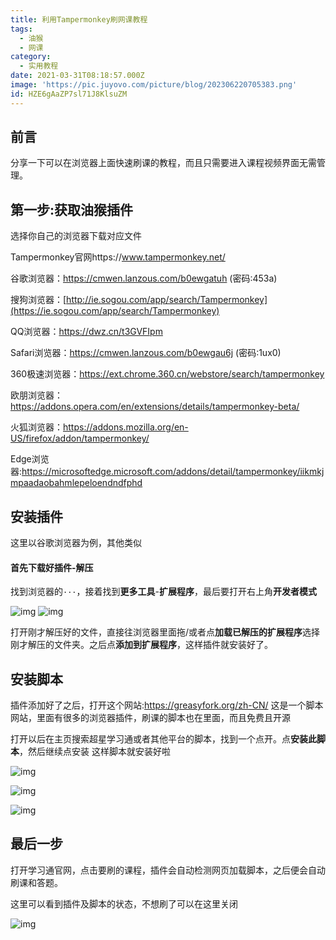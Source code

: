 ```yaml
---
title: 利用Tampermonkey刷网课教程
tags:
  - 油猴
  - 网课
category:
  - 实用教程
date: 2021-03-31T08:18:57.000Z
image: 'https://pic.juyovo.com/picture/blog/202306220705383.png'
id: HZE6gAaZP7sl71J8KlsuZM
---
```


## 前言

分享一下可以在浏览器上面快速刷课的教程，而且只需要进入课程视频界面无需管理。

## 第一步:获取油猴插件

选择你自己的浏览器下载对应文件

Tampermonkey官网https://www.tampermonkey.net/

谷歌浏览器：https://cmwen.lanzous.com/b0ewgatuh (密码:453a)

搜狗浏览器：[http://ie.sogou.com/app/search/Tampermonkey](https://ie.sogou.com/app/search/Tampermonkey)

QQ浏览器：https://dwz.cn/t3GVFIpm

Safari浏览器：https://cmwen.lanzous.com/b0ewgau6j (密码:1ux0)

360极速浏览器：https://ext.chrome.360.cn/webstore/search/tampermonkey

欧朋浏览器：https://addons.opera.com/en/extensions/details/tampermonkey-beta/

火狐浏览器：https://addons.mozilla.org/en-US/firefox/addon/tampermonkey/

Edge浏览器:https://microsoftedge.microsoft.com/addons/detail/tampermonkey/iikmkjmpaadaobahmlepeloendndfphd

## 安装插件

这里以谷歌浏览器为例，其他类似

#### 首先下载好插件-解压

找到浏览器的`···`，接着找到**更多工具**-**扩展程序**，最后要打开右上角**开发者模式**

![img](https://pic.juyovo.com/picture/img/20210506091729.png) ![img](https://pic.juyovo.com/picture/img/20210506091752.png)

打开刚才解压好的文件，直接往浏览器里面拖/或者点**加载已解压的扩展程序**选择刚才解压的文件夹。之后点**添加到扩展程序**，这样插件就安装好了。

## 安装脚本

插件添加好了之后，打开这个网站:https://greasyfork.org/zh-CN/ 这是一个脚本网站，里面有很多的浏览器插件，刷课的脚本也在里面，而且免费且开源

打开以后在主页搜索超星学习通或者其他平台的脚本，找到一个点开。点**安装此脚本**，然后继续点安装 这样脚本就安装好啦

![img](https://pic.juyovo.com/picture/img/20210506091842.png)

![img](https://pic.juyovo.com/picture/img/20210506091849.png)

![img](https://pic.juyovo.com/picture/img/20210506091908.png)

## 最后一步

打开学习通官网，点击要刷的课程，插件会自动检测网页加载脚本，之后便会自动刷课和答题。

这里可以看到插件及脚本的状态，不想刷了可以在这里关闭

![img](https://pic.juyovo.com/picture/img/20210506085546.png)

#### 

